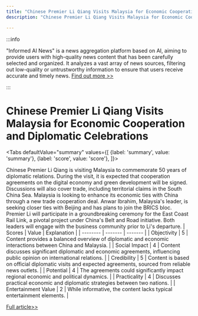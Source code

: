 ```yaml
---
title: "Chinese Premier Li Qiang Visits Malaysia for Economic Cooperation and Diplomatic Celebrations"
description: "Chinese Premier Li Qiang Visits Malaysia for Economic Cooperation and Diplomatic Celebrations"

---
```



:::info

"Informed AI News" is a news aggregation platform based on AI, aiming to provide users with high-quality news content that has been carefully selected and organized. It analyzes a vast array of news sources, filtering out low-quality or untrustworthy information to ensure that users receive accurate and timely news.  [Find out more >>](/)

:::

# Chinese Premier Li Qiang Visits Malaysia for Economic Cooperation and Diplomatic Celebrations


<Tabs
	defaultValue="summary"
	values={[
	{label: 'summary', value: 'summary'},
	{label: 'score', value: 'score'},
]}>
<TabItem value="summary">


Chinese Premier Li Qiang is visiting Malaysia to commemorate 50 years of diplomatic relations. During the visit, it is expected that cooperation agreements on the digital economy and green development will be signed. Discussions will also cover trade, including territorial claims in the South China Sea. Malaysia is looking to enhance its economic ties with China through a new trade cooperation deal. Anwar Ibrahim, Malaysia's leader, is seeking closer ties with Beijing and has plans to join the BRICS bloc. Premier Li will participate in a groundbreaking ceremony for the East Coast Rail Link, a pivotal project under China's Belt and Road initiative. Both leaders will engage with the business community prior to Li's departure.
</TabItem>
<TabItem value="score">
	| Scores     | Value   | Explanation |
	| -------- | ------- | ------- |
	| Objectivity  | 5    | Content provides a balanced overview of diplomatic and economic interactions between China and Malaysia.    |
	| Social Impact | 4     | Content discusses significant diplomatic and economic agreements, influencing public opinion on international relations.    |
	| Credibility    | 5    | Content is based on official diplomatic visits and expected agreements, sourced from reliable news outlets.    |
	| Potential    | 4    | The agreements could significantly impact regional economic and political dynamics.    |
	| Practicality    | 4    | Discusses practical economic and diplomatic strategies between two nations.    |
	| Entertainment Value    | 2    | While informative, the content lacks typical entertainment elements.    |
</TabItem>
</Tabs>

[Full article>>](https://apnews.com/article/malaysia-china-li-qiang-b1ced6867d4e308aee8c6ea90a7c71fd)
